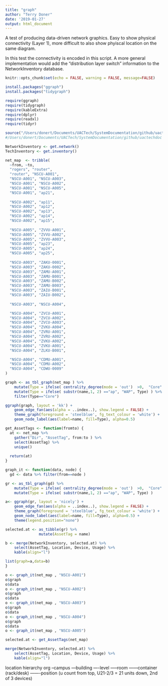 ```yaml
---
title: "graph"
author: "Terry Doner"
date: '2019-01-27'
output: html_document
---
```


A test of producing data-driven network graphics. 
Easy to show physical connectivity (Layer 1), more difficult to also show phyiscal location on the same diagram.

In this test the connectivity is encoded in this script. A more general implementation would add the "distribution layer switch" information to the NetworkInventory database. 

```r
knitr::opts_chunk$set(echo = FALSE, warning = FALSE, message=FALSE)
```

```r
install.packages("ggraph")
install.packages("tidygraph")
```

```r
require(ggraph)
require(tidygraph)
require(kableExtra)
require(dplyr)
require(readxl)
require(tidyr)
```
 
```r
source("/Users/donert/Documents/UACTech/SystemDocumentation/github/uactechdoc/commonFunctions.R")
#/Users/donert/Documents/UACTech/SystemDocumentation/github/uactechdoc
```
 
```r
NetworkInventory <- get.network()
TechInventory <- get.inventory()
```
 
```r

net_map  <- tribble(
  ~from, ~to, 
  "rogers", "router",
  "router", "NSCU-A001",
  "NSCU-A001", "NSCU-A003",
  "NSCU-A001", "NSCU-A002",
  "NSCU-A001", "NSCU-A005",
  "NSCU-A001", "ap21",
  
  "NSCU-A002", "ap11",
  "NSCU-A002", "ap12",
  "NSCU-A002", "ap13",
  "NSCU-A002", "ap14",
  "NSCU-A002", "ap15",
  
  "NSCU-A005", "ZVVU-A001",
  "NSCU-A005", "ZVVU-A002",
  "NSCU-A005", "ZVVU-A003",
  "NSCU-A005", "ap23",
  "NSCU-A005", "ap24",
  "NSCU-A005", "ap25",
  
  "NSCU-A003", "ZAKU-0001",
  "NSCU-A003", "ZAKU-0002",
  "NSCU-A003", "ZAMU-A001",
  "NSCU-A003", "ZAMU-B001",
  "NSCU-A003", "ZAMU-B002",
  "NSCU-A003", "ZAMU-B003",
  "NSCU-A003", "ZAIU-B001",
  "NSCU-A003", "ZAIU-B002",
  
  "NSCU-A003", "NSCU-A004",

  "NSCU-A004", "ZVCU-A001",
  "NSCU-A004", "ZVCU-A002",
  "NSCU-A004", "ZVCU-A003",
  "NSCU-A004", "ZVKU-A004",
  "NSCU-A004", "ZVRU-A001",
  "NSCU-A004", "ZVRU-A002",
  "NSCU-A004", "ZVKU-A002",
  "NSCU-A004", "ZVKU-A001",
  "NSCU-A004", "ZLKU-B001",

  "NSCU-A004", "CDMU-A001",
  "NSCU-A004", "CDMU-A002",
  "NSCU-A004", "CDWU-0009"
)
```

```r
graph <- as_tbl_graph(net_map ) %>% 
    mutate(Type = ifelse( centrality_degree(mode = 'out')  >0,  "Core" , "Edge" )) %>%
    mutate(Type = ifelse( substr(name,1, 2) =="ap", "WAP", Type) ) %>%
    filter(Type=="Core")
```

```r
ggraph(graph, layout = 'kk') + 
    geom_edge_fan(aes(alpha = ..index..), show.legend = FALSE) + 
    theme_graph(foreground = 'steelblue', fg_text_colour = 'white') +
    geom_node_label(aes(label=name, fill=Type), alpha=0.5)
```
 
```r
get_AssetTags <- function(fromto) {
  at <- net_map %>% 
    gather("Dir", "AssetTag", from:to ) %>% 
    select(AssetTag) %>% 
    unique()
  
  return(at)
}

graph_it <- function(data, node) { 
  gd <- data %>% filter(from==node )

gr <- as_tbl_graph(gd) %>% 
    mutate(Type = ifelse( centrality_degree(mode = 'out')  >0,  "Core" , "Edge" )) %>%
    mutate(Type = ifelse( substr(name,1, 2) =="ap", "WAP", Type) )

a<- ggraph(gr, layout = 'nicely') + 
    geom_edge_fan(aes(alpha = ..index..), show.legend = FALSE) + 
    theme_graph(foreground = 'steelblue', fg_text_colour = 'white') +
    geom_node_label(aes(label=name, fill=Type), alpha=0.5) +
    theme(legend.position="none")

selected.at <- as_tibble(gr) %>%
               mutate(AssetTag = name) 

b <- merge(NetworkInventory, selected.at) %>% 
    select(AssetTag, Location, Device, Usage) %>%
    kable(align="l")  

list(graph=a,data=b)
}
```

```r
o <- graph_it(net_map , "NSCU-A001")
o$graph
o$data
o <- graph_it(net_map , "NSCU-A002")
o$graph
o$data
o <- graph_it(net_map , "NSCU-A003")
o$graph
o$data
o <- graph_it(net_map , "NSCU-A004")
o$graph
o$data
o <- graph_it(net_map , "NSCU-A005")
```
 
```r


selected.at <- get_AssetTags(net_map)

merge(NetworkInventory, selected.at) %>% 
    select(AssetTag, Location, Device, Usage) %>%
    kable(align="l")

```
 
 location hierarchy
 org
 --campus
 ---building
 ----level
 -----room
 ------container (rack/desk)
 -------position (u count from top, U21-2/3 = 21 units down, 2nd of 3 devices)